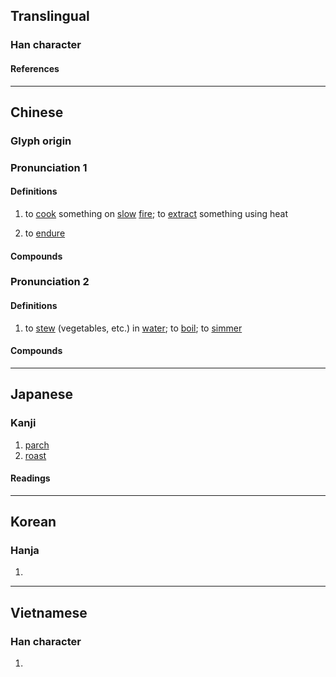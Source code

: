 {{character info}}
==Translingual==

===Han character===
{{Han char|rn=86|rad=火|as=11|sn=15|four=58334|canj=GKF,QKF,XQKF|ids=⿱敖灬}}

====References====
{{Han ref|kx=0680.410|dkj=19352|dj=1092.170|hdz=32226.040|uh=71AC}}

----

==Chinese==

===Glyph origin===
{{Han etym}}

===Pronunciation 1===
{{zh-forms}}

{{zh-pron
|m=áo
|c=ngou4,ngaau4
|h=pfs=ngàu
|md=
|mn=ngâu/gô/qz:gô͘
|mn_note=ngâu - vernacular; gô/gô͘ - literary
|mn-t=ngao5/hao5
|mn-t_note=hao5 - in {{zh-l|*熬夜}}
|w=
|ma=y
|mc=y
|oc=y,1
|cat=v
}}

====Definitions====
{{zh-hanzi}}

# to [[cook]] something on [[slow]] [[fire]]; to [[extract]] something using heat
# {{lb|zh|figurative}} to [[endure]]

====Compounds====
{{zh-der|心癢難熬|乾熬|熬煉|焦熬投石|熬油|煎熬|熬心血|熬膏|熬出頭|熬煎|熬煮|熬糖|熬審|熬頭兒|熬鷹|熬不過|熬夜|打熬|熬藥|熬清守淡|熬枯受淡|熬刑|熬不住|熬磨|苦熬|難熬}}

===Pronunciation 2===
{{zh-forms|alt=爊,𤏶}}
{{zh-pron
|m=熬
|c=ngou4
|h=pfs=ngàu
|oc=n,2
|cat=v
}}

====Definitions====
{{zh-hanzi}}

# to [[stew]] (vegetables, etc.) in [[water]]; to [[boil]]; to [[simmer]]

====Compounds====
{{zh-der|熬菜|熬碴兒|熬心|熬膩|熬惱|熬頭}}

{{zh-cat|Intermediate}}

----

==Japanese==

===Kanji===
{{ja-kanji|grade=|rs=火11}}

# [[parch]]
# [[roast]]

====Readings====
{{ja-readings
|goon=ごう
|kanon=ごう
|kun=い-る
}}

----

==Korean==

===Hanja===
{{ko-hanja|오}}

# {{rfdef|ko|sort=火11}}

----

==Vietnamese==

===Han character===
{{vi-readings|rs=火11|reading=ngao}}

# {{rfdef|vi|sort=火11}}

{{cln|vi|Han tu}}
